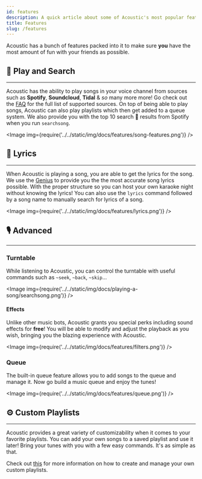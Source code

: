 ```yaml
---
id: features
description: A quick article about some of Acoustic's most popular features!
title: Features
slug: /features
---
```


Acoustic has a bunch of features packed into it to make sure **you** have the most amount of fun with your friends as possible.

## 🔎 Play and Search

---


Acoustic has the ability to play songs in your voice channel from sources such as **Spotify**, **Soundcloud**, **Tidal** & _so_ many more more! Go check out the [FAQ](/faq#what-music-sites-does-acoustic-currently-support) for the full list of supported sources. On top of being able to play songs, Acoustic can also play playlists which then get added to a queue system. We also provide you with the top 10 search 🔎 results from Spotify when you run `searchsong`.

<Image img={require('../../static/img/docs/features/song-features.png')} />

## 📃 Lyrics

---

When Acoustic is playing a song, you are able to get the lyrics for the song. We use the [Genius](https://genius.com) to provide you the the most accurate song lyrics possible. With the proper structure so you can host your own karaoke night without knowing the lyrics! You can also use the `lyrics` command followed by a song name to manually search for lyrics of a song.

<Image img={require('../../static/img/docs/features/lyrics.png')} />

## 🎙️ Advanced

---

### Turntable

While listening to Acoustic, you can control the turntable with useful commands such as `~seek`, `~back`, `~skip`...

<Image img={require('../../static/img/docs/playing-a-song/searchsong.png')} />

#### Effects

Unlike other music bots, Acoustic grants you special perks including sound effects for **free**! You will be able to modify and adjust the playback as you wish, bringing you the blazing experience with Acoustic.

<Image img={require('../../static/img/docs/features/filters.png')} />

### Queue

The built-in queue feature allows you to add songs to the queue and manage it. Now go build a music queue and enjoy the tunes!

<Image img={require('../../static/img/docs/features/queue.png')} />

## ⚙️ Custom Playlists

---

Acoustic provides a great variety of customizability when it comes to your favorite playlists. You can add your own songs to a saved playlist and use it later! Bring your tunes with you with a few easy commands. It's as simple as that.

Check out [this](/playlists) for more information on how to create and manage your own custom playlists.
